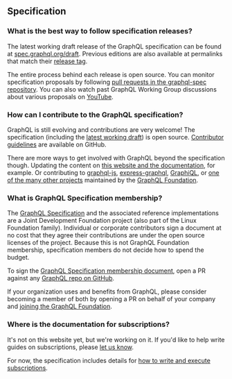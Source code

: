 ## Specification

### What is the best way to follow specification releases?

The latest working draft release of the GraphQL specification can be found at [spec.graphql.org/draft](https://spec.graphql.org/draft/). Previous editions are also available at permalinks that match their [release tag](https://github.com/graphql/graphql-spec/releases).

The entire process behind each release is open source. You can monitor specification proposals by following [pull requests in the graphql-spec repository](https://github.com/graphql/graphql-spec/pulls). You can also watch past GraphQL Working Group discussions about various proposals on [YouTube](https://www.youtube.com/channel/UCERcwLeheOXp_u61jEXxHMA).

### How can I contribute to the GraphQL specification?

GraphQL is still evolving and contributions are very welcome! The specification (including the [latest working draft](https://spec.graphql.org/)) is open source. [Contributor guidelines](https://github.com/graphql/graphql-spec/blob/main/CONTRIBUTING.md) are available on GitHub.

There are more ways to get involved with GraphQL beyond the specification though. Updating the content on [this website and the documentation](https://github.com/graphql/graphql.github.io), for example. Or contributing to [graphql-js](https://github.com/graphql/graphql-js), [express-graphql](https://github.com/graphql/express-graphql), [GraphiQL](https://github.com/graphql/graphiql), or [one of the many other projects](https://github.com/graphql/) maintained by the [GraphQL Foundation](#what-is-the-graphql-foundation).

### What is GraphQL Specification membership?

The [GraphQL Specification](https://specification.graphql.org) and the associated reference implementations are a Joint Development Foundation project (also part of the Linux Foundation family). Individual or corporate contributors sign a document at no cost that they agree their contributions are under the open source licenses of the project. Because this is not GraphQL Foundation membership, specification members do not decide how to spend the budget.

To sign the [GraphQL Specification membership document](https://github.com/graphql/graphql-wg/tree/HEAD/membership), open a PR against any [GraphQL repo on GitHub](https://github.com/graphql).

If your organization uses and benefits from GraphQL, please consider becoming a member of both by opening a PR on behalf of your company and [joining the GraphQL Foundation](https://join.graphql.org).

### Where is the documentation for subscriptions?

It's not on this website yet, but we're working on it. If you'd like to help write guides on subscriptions, please [let us know](https://github.com/graphql/graphql.github.io/issues/993).

For now, the specification includes details for [how to write and execute subscriptions](https://spec.graphql.org/draft/#sec-Subscription).
